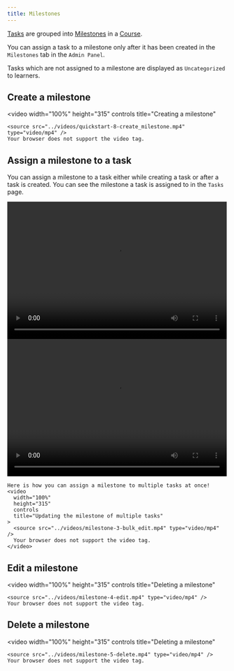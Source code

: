 ```yaml
---
title: Milestones
---
```


[Tasks](/guides/tasks) are grouped into [Milestones](/guides/milestones) in a [Course](/guides/courses).

You can assign a task to a milestone only after it has been created in the `Milestones` tab in the `Admin Panel`.

Tasks which are not assigned to a milestone are displayed as `Uncategorized` to learners.

## Create a milestone

<video
    width="100%"
    height="315"
    controls
    title="Creating a milestone"
>
    <source src="../videos/quickstart-8-create_milestone.mp4" type="video/mp4" />
    Your browser does not support the video tag.
</video>



## Assign a milestone to a task

You can assign a milestone to a task either while creating a task or after a task is created. You can see the milestone a task is assigned to in the `Tasks` page.

<AccordionGroup>
  <Accordion icon="plus" title="While creating a task">
    <video
      width="100%"
      height="315"
      controls
      title="Assigning a milestone to a task"
    >
      <source src="../videos/milestone-2-assign_create.mp4" type="video/mp4" />
      Your browser does not support the video tag.
    </video>
  </Accordion>
  <Accordion icon="pencil" title="After a task is created">
    <video
      width="100%"
      height="315"
      controls
      title="Updating the milestone of a task"
    >
      <source src="../videos/quickstart-9-assign_milestone.mp4" type="video/mp4" />
      Your browser does not support the video tag.
    </video>

    Here is how you can assign a milestone to multiple tasks at once!
    <video
      width="100%"
      height="315"
      controls
      title="Updating the milestone of multiple tasks"
    >
      <source src="../videos/milestone-3-bulk_edit.mp4" type="video/mp4" />
      Your browser does not support the video tag.
    </video>
  </Accordion>
</AccordionGroup>

## Edit a milestone

<video
    width="100%"
    height="315"
    controls
    title="Deleting a milestone"
>
    <source src="../videos/milestone-4-edit.mp4" type="video/mp4" />
    Your browser does not support the video tag.
</video>


## Delete a milestone

<video
    width="100%"
    height="315"
    controls
    title="Deleting a milestone"
>
    <source src="../videos/milestone-5-delete.mp4" type="video/mp4" />
    Your browser does not support the video tag.
</video>
